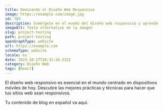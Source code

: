 ```yaml
---
title: Dominando el Diseño Web Responsivo
image: https://example.com/image.jpg
id: 783
description: Sumérgete en el mundo del diseño web responsivo y aprende a crear sitios web que se vean geniales en todas las tallas de pantalla.
imageAlt: Texto alternativo de la imagen
slug: project-testing
path: project-testing
openGraphType: website
url: https://example.com
schemaType: website
locale: es
date: 2023-10-27T20:31:26.515Z
category: Diseño Web
tags: [React]
---
```


El diseño web responsivo es esencial en el mundo centrado en dispositivos móviles de hoy. Descubre las mejores prácticas y técnicas para hacer que tus sitios web sean responsivos.

Tu contenido de blog en español va aquí.
